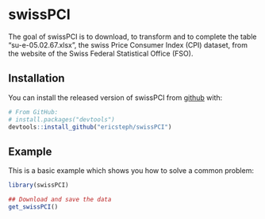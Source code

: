 # swissPCI

<!-- badges: start -->
<!-- badges: end -->

The goal of swissPCI is to download, to transform and to complete the table "su-e-05.02.67.xlsx", the swiss Price Consumer Index (CPI) dataset, from the website of the Swiss Federal Statistical Office (FSO).

## Installation

You can install the released version of swissPCI from [github](https://https://github.com/ericsteph/swissPCI) with:

``` r
# From GitHub:
# install.packages("devtools")
devtools::install_github("ericsteph/swissPCI")
```

## Example

This is a basic example which shows you how to solve a common problem:

```r
library(swissPCI)

## Download and save the data
get_swissPCI() 

```
